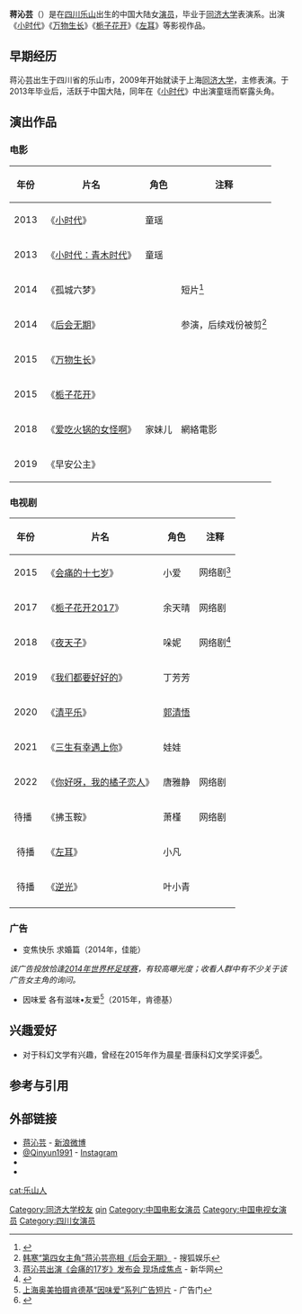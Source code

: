 {{藝人
| 姓名 = 蒋沁芸
| 類型 = 女演員
| 圖片 =
| 圖片尺寸 =
| 圖片簡介 =
| 原名 =
| 英文名 = Jiang Qinyun
| 綽號 =
| 其他藝名 =
| 國籍 = {{PRC}}
| 民族 =
| 籍貫 =
| 出生日期 = {{birth_date_and_age|1991|3|22}}
| 出生地點 = [[四川|四川]][[乐山|乐山]]
| 逝世日期 =  
| 逝世地點 =
| 職業 = [[演員|演員]]
| 語言 = [[漢語|漢語]]
| 教育程度 = [[同济大学|同济大学]]表演系
| 配偶 =
| 出道日期 =
| 代表作 =
| 活躍年代 =
| 唱片公司 =
| 經紀公司 =
| 網站 =
| 獎項 = 
| IMDb =
}}

'''蒋沁芸'''（{{bd|1991年|3月22日|}}）是在[[四川|四川]][[乐山|乐山]]出生的中国大陆女[[演员|演员]]，毕业于[[同济大学|同济大学]]表演系。出演《[[小时代_(电影)|小时代]]》《[[万物生长|万物生长]]》《[[栀子花开_(电影)|栀子花开]]》《[[左耳_(电视剧)|左耳]]》等影视作品。

==早期经历==
蒋沁芸出生于四川省的乐山市，2009年开始就读于上海[[同济大学|同济大学]]，主修表演。于2013年毕业后，活跃于中国大陆，同年在《[[小时代_(电影)|小时代]]》中出演童瑶而崭露头角。

==演出作品==
===电影===
{| class="wikitable"
|+
|-
! scope="col" | 年份
! scope="col" | 片名
! scope="col" | 角色
! scope="col" | 注释
|-
| style="text-align:center;"| 2013
! scope="row" | 《[[小时代_(电影)|小时代]]》
| 童瑶
|
|-
| style="text-align:center;"| 2013
! scope="row" | 《[[小时代：青木时代|小时代：青木时代]]》
| 童瑶 
|
|-
| style="text-align:center;"| 2014
! scope="row" | 《孤城六梦》
|  
| 短片<ref>{{cite web |url=https://www.imdb.com/title/tt3897720/ |title=Six Dreams About a City (2014) |website=[[互聯網電影數據庫|互聯網電影數據庫]] |access-date=2018-08-14 |archive-date=2017-02-12 |archive-url=https://web.archive.org/web/20170212131509/http://www.imdb.com/title/tt3897720/ |dead-url=no }}</ref>
|-
| style="text-align:center;"| 2014 
! scope="row" | 《[[后会无期_(电影)|后会无期]]》
|  
| 参演，后续戏份被剪<ref>[http://yule.sohu.com/20140722/n402573634.shtml 韩寒“第四女主角”蒋沁芸亮相《后会无期》] {{Wayback|url=http://yule.sohu.com/20140722/n402573634.shtml |date=20160304211236 }} - 搜狐娱乐</ref>
|-
| style="text-align:center;"| 2015 
! scope="row" | 《[[万物生长|万物生长]]》
|  
| 
|-
| style="text-align:center;"| 2015 
! scope="row" | 《[[栀子花开_(电影)|栀子花开]]》
| 
| 
|-
| style="text-align:center;"| 2018
! scope="row" | 《[[爱吃火锅的女怪啊|爱吃火锅的女怪啊]]》
| 家妹儿
| 網絡電影
|-
| style="text-align:center;"| 2019
! scope="row" | 《早安公主》
| 
|  
|}

===电视剧===
{| class="wikitable"
|+
|-
! scope="col" | 年份
! scope="col" | 片名
! scope="col" | 角色
! scope="col" | 注释
|-
| style="text-align:center;"| 2015
! scope="row" | 《[[会痛的十七岁|会痛的十七岁]]》
| 小爱
| 网络剧<ref>[http://ent.news.cn/2015-11/04/c_128392384.htm 蒋沁芸出演《会痛的17岁》发布会 现场成焦点] - 新华网</ref>
|-
| style="text-align:center;"| 2017
! scope="row" | 《[[栀子花开2017|栀子花开2017]]》
| 余天晴
|网络剧
|-
| style="text-align:center;"| 2018
! scope="row" | 《[[夜天子|夜天子]]》
| 哚妮
| 网络剧<ref>{{cite web|url=http://tw.weibo.com/ilovevideo/4272513682722936|title=一點一墨一幅畫卷|website=[[新浪微博|微博]]|date=2018-08-13|access-date=2018-08-13|dead-url=no|archive-date=2018-08-13|archive-url=https://archive.today/20180813153420/http://tw.weibo.com/ilovevideo/4272513682722936}}</ref>
|-
| style="text-align:center;"| 2019
! scope="row" | 《[[我们都要好好的_(电视剧)|我们都要好好的]]》
| 丁芳芳
| 
|-
|2020
!《[[清平乐_(电视剧)|清平乐]]》
|[[郭皇后_(宋仁宗)|郭清悟]]
|
|-
|2021
!《[[三生有幸遇上你|三生有幸遇上你]]》
|娃娃
|
|-
|2022
!  《[[你好呀，我的橘子恋人|你好呀，我的橘子恋人]]》
| 唐雅静
|网络剧
|-
|待播
!  《拂玉鞍》
| 萧槿
|网络剧
|-
| style="text-align:center;"| 待播
! scope="row" | 《[[左耳_(电视剧)|左耳]]》
| 小凡
|
|- 
| style="text-align:center;"| 待播
! scope="row" | 《[[逆光_(电视剧)|逆光]]》
| 叶小青
| 
|-
|}

===广告===
*变焦快乐 求婚篇（2014年，佳能）
''该广告投放恰逢[[2014年世界杯足球赛|2014年世界杯足球赛]]，有较高曝光度；收看人群中有不少关于该广告女主角的询问。''
*因味爱 各有滋味•友爱<ref>[http://www.adquan.com/post-1-31073.html 上海奥美拍摄肯德基“因味爱”系列广告短片] {{webarchive|url=https://web.archive.org/web/20150901212127/http://www.adquan.com/post-1-31073.html |date=2015-09-01 }} - 广告门</ref>（2015年，肯德基）

==兴趣爱好==
*对于科幻文学有兴趣，曾经在2015年作为晨星·晋康科幻文学奖评委<ref>{{Cite web |url=http://www.scifi.org.cn//ms/templets/default/ |title=晨星·晋康科幻文学奖 |accessdate=2015-10-24 |archiveurl=https://web.archive.org/web/20160304100924/http://www.scifi.org.cn//ms/templets/default/#pingwei |archivedate=2016-03-04 |deadurl=yes }}</ref>。
==参考与引用==
{{reflist|2}}
==外部链接==
*[http://weibo.com/u/1904446207 蒋沁芸] - [[新浪微博|新浪微博]]
*[https://instagram.com/qinyun1991/ @Qinyun1991] {{Wayback|url=https://instagram.com/qinyun1991/ |date=20160325160403 }} - [[Instagram|Instagram]]
*{{IMDb name|6663160}}
*{{douban people}}

{{DEFAULTSORT:jiang qinyun}}
[[Category:同济大学校友|Category:同济大学校友]]
[[Category:蔣姓|qin]]
[[cat:乐山人|cat:乐山人]]
[[Category:中国电影女演员|Category:中国电影女演员]]
[[Category:中国电视女演员|Category:中国电视女演员]]
[[Category:四川女演员|Category:四川女演员]]